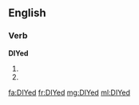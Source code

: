 ==English==

===Verb===
'''DIYed'''

# {{simple past of|DIY}}
# {{past participle of|DIY|lang=en}}

[[fa:DIYed]]
[[fr:DIYed]]
[[mg:DIYed]]
[[ml:DIYed]]